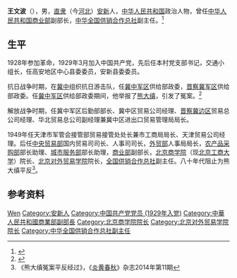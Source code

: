 {{Otheruses|other=名为王文波的其他人物|王文波}}

'''王文波'''（{{bd|1912年|7月|1997年|1月22日}}），男，[[直隶|直隶]]（今[[河北|河北]]）[[安新|安新]]人，[[中华人民共和国|中华人民共和国]]政治人物，曾任[[中华人民共和国商业部|中华人民共和国商业部]]副部长，[[中华全国供销合作总社|中华全国供销合作总社]]副主任。<ref>{{Cite web|title=王文波|url=http://www.bddfz.com/?m=show&cid=125&id=1354|accessdate=2020-08-29|work=保定地方志|archive-date=2020-07-19|archive-url=https://web.archive.org/web/20200719075450/http://www.bddfz.com/?m=show&cid=125&id=1354|dead-url=no}}</ref>

== 生平 ==
1928年参加革命，1929年3月加入中国共产党，先后任本村党支部书记，交通小组长，任高安地区中心县委委员，安新县委委员。

抗日战争时期，在[[冀中|冀中]]组织抗日游击队，任[[冀中军区|冀中军区]]供给部政委，[[晋察冀军区|晋察冀军区]]供给部政委。任[[冀中军区|冀中军区]]供给部政委期间，他举报了[[熊大缜|熊大缜]]，引发了冤案。<ref>{{Cite web|title=历史上真实的地雷战：大功臣因出身被无辜冤杀|url=https://history.sohu.com/20140925/n404645277.shtml|accessdate=2021-02-02}}</ref>

解放战争时期，任冀中军区后勤部部长、冀中区贸易公司经理、[[晋察冀边区|晋察冀边区]]贸易总公司经理、华北贸易总公司副经理兼冀中区进出口贸易管理局局长。

1949年任天津市军管会接管部贸易接管处处长兼市工商局局长、天津贸易公司经理。后任[[中央贸易部|中央贸易部]]国内贸易司司长、人事司司长，[[外贸部|外贸部]]人事局局长，[[农产品采购部|农产品采购部]]部长助理、[[城市服务部|城市服务部]]部长助理，[[商业部|商业部]]副部长，[[北京商学院|北京商学院]]（现[[北京工商大学|北京工商大学]]）院长、[[北京对外贸易学院|北京对外贸易学院]]院长，[[全国供销合作总社|全国供销合作总社]]副主任。八十年代阻止为熊大缜平反<ref>《熊大缜冤案平反经过》，《[[炎黄春秋|炎黄春秋]]》杂志2014年第11期</ref>。

== 参考资料 ==
{{reflist}}

{{Authority control}}
{{DEFAULTSORT:Wang王}}
[[Category:王姓|Wen]]
[[Category:安新人|Category:安新人]]
[[Category:中国共产党党员_(1929年入党)|Category:中国共产党党员 (1929年入党)]]
[[Category:中華人民共和國商業部副部長|Category:中華人民共和國商業部副部長]]
[[Category:北京商学院院长|Category:北京商学院院长]]
[[Category:北京对外贸易学院院长|Category:北京对外贸易学院院长]]
[[Category:中华全国供销合作总社副主任|Category:中华全国供销合作总社副主任]]

{{中国人物小作品}}